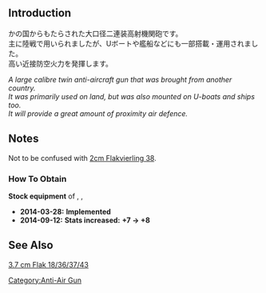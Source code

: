 {{EquipmentInfo|85}}

==Introduction==
かの国からもたらされた大口径二連装高射機関砲です。<br>
主に陸戦で用いられましたが、Uボートや艦船などにも一部搭載・運用されました。<br>
高い近接防空火力を発揮します。

''A large calibre twin anti-aircraft gun that was brought from another country.''<br>
''It was primarily used on land, but was also mounted on U-boats and ships too.''<br>
''It will provide a great amount of proximity air defence.''

==Notes==
Not to be confused with [[2cm Flakvierling 38]].

<div class="mw-collapsible"><h3>How To Obtain</h3>
<div class="mw-collapsible-content">
'''Stock equipment''' of {{Ship/Link|Bismarck Drei}}, {{Ship/Link|Bismarck Zwei}}, {{Ship/Link|Z3 Zwei}}

</div></div>


<div class="mw-collapsible><h3>Updates History</h3>
<div class="mw-collapsible-content>
* '''2014-03-28:''' '''Implemented'''
* '''2014-09-12:''' '''Stats increased:'''  '''{{AA}}+7 → {{AA}}+8 '''
</div></div>

==See Also==
[[wikipedia:3.7_cm_Flak_18/36/37/43|3.7 cm Flak 18/36/37/43]]
{{Equipmentlist}}
[[Category:Anti-Air Gun]]